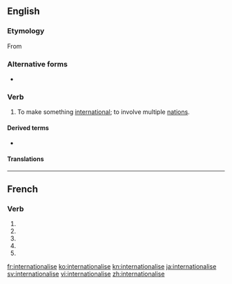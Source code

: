 {{also|internationalisé}}
==English==

===Etymology===
From {{suffix|international|ise|lang=en}}

===Alternative forms===
* {{l|en|internationalize}}

===Verb===
{{en-verb|internationalis}}

# {{lb|en|British spelling}} To make something [[international]]; to involve multiple [[nation]]s.

====Derived terms====
* {{l|en|internationalisation}}

====Translations====
{{trans-see|to make international|internationalize}}

----

==French==

===Verb===
{{fr-verb-form}}

# {{inflection of|internationaliser||1|s|pres|indc|lang=fr}}
# {{inflection of|internationaliser||3|s|pres|indc|lang=fr}}
# {{inflection of|internationaliser||1|s|pres|subj|lang=fr}}
# {{inflection of|internationaliser||1|s|pres|subj|lang=fr}}
# {{inflection of|internationaliser||2|s|impr|lang=fr}}

[[fr:internationalise]]
[[ko:internationalise]]
[[kn:internationalise]]
[[ja:internationalise]]
[[sv:internationalise]]
[[vi:internationalise]]
[[zh:internationalise]]